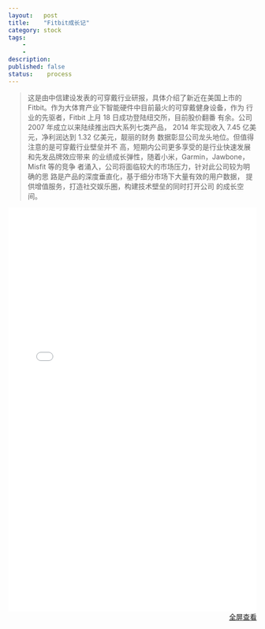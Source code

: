 ```yaml
---
layout:   post
title:    "Fitbit成长记"
category: stock 
tags:     
    -  
    -   
description: 
published: false
status:    process
---
```


> 这是由中信建设发表的可穿戴行业研报，具体介绍了新近在美国上市的 Fitbit。作为大体育产业下智能硬件中目前最火的可穿戴健身设备，作为
行业的先驱者，Fitbit 上月 18 日成功登陆纽交所，目前股价翻番
有余。公司 2007 年成立以来陆续推出四大系列七类产品， 2014
年实现收入 7.45 亿美元，净利润达到 1.32 亿美元，靓丽的财务
数据彰显公司龙头地位。但值得注意的是可穿戴行业壁垒并不
高，短期内公司更多享受的是行业快速发展和先发品牌效应带来
的业绩成长弹性，随着小米，Garmin，Jawbone，Misfit 等的竞争
者涌入，公司将面临较大的市场压力，针对此公司较为明确的思
路是产品的深度垂直化，基于细分市场下大量有效的用户数据，
提供增值服务，打造社交娱乐圈，构建技术壁垒的同时打开公司
的成长空间。

<iframe src="/finance/assets/files/Fitbit成长记.pdf" 
style="width:100%; height:820px;" frameborder="0">
</iframe>

<p style="margin-top: 0px; text-align:right;">
<a target="_blank" 
href="/finance/assets/files/Fitbit成长记.pdf">
全屏查看
</a>
</p>


